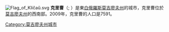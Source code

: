 [[File:Flag_of_Kličaŭ.svg|thumb]]
'''克里曹'''（{{lang-be|Клічаў}}; {{lang-ru|Кличев}}）是東[[白俄羅斯|白俄羅斯]][[莫吉廖夫州|莫吉廖夫州]]的城市，克里曹位於[[莫吉廖夫州|莫吉廖夫州]]的西南部。2009年，克里曹的人口是7591。

{{Mogilev Region}}

[[Category:莫吉廖夫州城市|Category:莫吉廖夫州城市]]